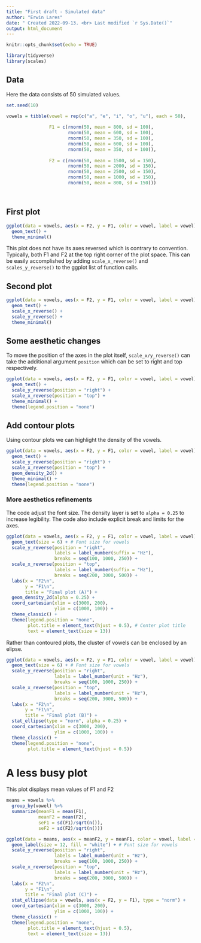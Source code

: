 ```yaml
---
title: "First draft - Simulated data"
author: "Erwin Lares"
date: " Created 2022-09-13. <br> Last modified `r Sys.Date()`"
output: html_document
---
```




```r
knitr::opts_chunk$set(echo = TRUE)

library(tidyverse)
library(scales)
```

## Data 

Here the data consists of 50 simulated values. 

```r


set.seed(10)

vowels = tibble(vowel = rep(c("a", "e", "i", "o", "u"), each = 50),
                
                F1 = c(rnorm(50, mean = 800, sd = 100), 
                       rnorm(50, mean = 600, sd = 100), 
                       rnorm(50, mean = 350, sd = 100), 
                       rnorm(50, mean = 600, sd = 100), 
                       rnorm(50, mean = 350, sd = 100)),
                
                F2 = c(rnorm(50, mean = 1500, sd = 150), 
                       rnorm(50, mean = 2000, sd = 150), 
                       rnorm(50, mean = 2500, sd = 150), 
                       rnorm(50, mean = 1000, sd = 150), 
                       rnorm(50, mean = 800, sd = 150)))




```

## First plot 

```r
ggplot(data = vowels, aes(x = F2, y = F1, color = vowel, label = vowel)) + 
  geom_text() +
  theme_minimal()
```


This plot does not have its axes reversed which is contrary to convention. Typically, both F1 and F2 at the top right corner of the plot space. This can be easily accomplished by adding `scale_x_reverse()` and `scales_y_reverse()` to the ggplot list of function calls.

## Second plot 

```r
ggplot(data = vowels, aes(x = F2, y = F1, color = vowel, label = vowel)) + 
  geom_text() +
  scale_x_reverse() +
  scale_y_reverse() +
  theme_minimal()
```
## Some aesthetic changes 

To move the position of the axes in the plot itself, `scale_x/y_reverse()` can take the additional argument
`position` which can be set to right and top respectively. 

```r
ggplot(data = vowels, aes(x = F2, y = F1, color = vowel, label = vowel)) + 
  geom_text() + 
  scale_y_reverse(position = "right") + 
  scale_x_reverse(position = "top") +
  theme_minimal() +
  theme(legend.position = "none")

```

## Add contour plots

Using contour plots we can highlight the density of the vowels.

```r
ggplot(data = vowels, aes(x = F2, y = F1, color = vowel, label = vowel)) + 
  geom_text() + 
  scale_y_reverse(position = "right") + 
  scale_x_reverse(position = "top") +
  geom_density_2d() +
  theme_minimal() +
  theme(legend.position = "none")
```

### More aesthetics refinements 

The code adjust the font size. The density layer is set to `alpha = 0.25` to increase legibility. The code also include explicit break and limits for the axes. 

```r
ggplot(data = vowels, aes(x = F2, y = F1, color = vowel, label = vowel)) + 
  geom_text(size = 6) + # Font size for vowels
  scale_y_reverse(position = "right", 
                  labels = label_number(suffix = "Hz"),
                  breaks = seq(100, 1000, 250)) + 
  scale_x_reverse(position = "top", 
                  labels = label_number(suffix = "Hz"),
                  breaks = seq(200, 3000, 500)) + 
  labs(x = "F2\n",
       y = "F1\n",
       title = "Final plot (A)") + 
  geom_density_2d(alpha = 0.25) +
  coord_cartesian(xlim = c(3000, 200), 
                  ylim = c(1000, 100)) +
  theme_classic() +
  theme(legend.position = "none",
        plot.title = element_text(hjust = 0.5), # Center plot title
        text = element_text(size = 13))
```


Rather than contoured plots, the cluster of vowels can be enclosed by an elipse. 


```r
ggplot(data = vowels, aes(x = F2, y = F1, color = vowel, label = vowel)) + 
  geom_text(size = 6) + # Font size for vowels
  scale_y_reverse(position = "right", 
                  labels = label_number(unit = "Hz"),
                  breaks = seq(100, 1000, 250)) + 
  scale_x_reverse(position = "top", 
                  labels = label_number(unit = "Hz"),
                  breaks = seq(200, 3000, 500)) + 
  labs(x = "F2\n",
       y = "F1\n",
       title = "Final plot (B)") + 
  stat_ellipse(type = "norm", alpha = 0.25) +
  coord_cartesian(xlim = c(3000, 200), 
                  ylim = c(1000, 100)) +
  theme_classic() +
  theme(legend.position = "none",
        plot.title = element_text(hjust = 0.5))
```

# A less busy plot 

This plot displays mean values of F1 and F2 

```r

means = vowels %>% 
  group_by(vowel) %>% 
  summarize(meanF1 = mean(F1),
            meanF2 = mean(F2),
            seF1 = sd(F1)/sqrt(n()),
            seF2 = sd(F2)/sqrt(n()))

ggplot(data = means, aes(x = meanF2, y = meanF1, color = vowel, label = vowel)) + 
  geom_label(size = 12, fill = "white") + # Font size for vowels
  scale_y_reverse(position = "right", 
                  labels = label_number(unit = "Hz"),
                  breaks = seq(100, 1000, 250)) + 
  scale_x_reverse(position = "top", 
                  labels = label_number(unit = "Hz"),
                  breaks = seq(200, 3000, 500)) + 
  labs(x = "F2\n",
       y = "F1\n",
       title = "Final plot (C)") + 
  stat_ellipse(data = vowels, aes(x = F2, y = F1), type = "norm") +
  coord_cartesian(xlim = c(3000, 200), 
                  ylim = c(1000, 100)) +
  theme_classic() +
  theme(legend.position = "none",
        plot.title = element_text(hjust = 0.5), 
        text = element_text(size = 13))
```




















